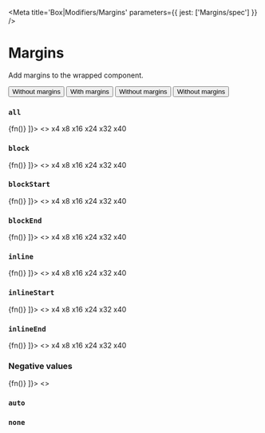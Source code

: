 

<Meta title='Box|Modifiers/Margins' parameters={{ jest: ['Margins/spec'] }} />

# Margins

Add margins to the wrapped component.

<Preview>
  <Story name='Default'>
    <ButtonGroup>
      <Button>
        Without margins
      </Button>
      <Margins all='x32'>
        <Button>
          With margins
        </Button>
      </Margins>
      <Button>
        Without margins
      </Button>
      <Button>
        Without margins
      </Button>
    </ButtonGroup>
  </Story>
</Preview>

<Props of={Margins} />

### `all`

<Preview>
  <Story name='all prop' decorators={[
    (fn) => <Flex.Container alignItems='center'>
      <Box>
        <Margins all='x8'>
          {fn()}
        </Margins>
      </Box>
    </Flex.Container>
  ]}>
    <>
      <Flex.Container>
        <Tile padding='none'>
          <Margins all='x4'>
            <Tile>x4</Tile>
          </Margins>
        </Tile>
      </Flex.Container>
      <Flex.Container>
        <Tile padding='none'>
          <Margins all='x8'>
            <Tile>x8</Tile>
          </Margins>
        </Tile>
      </Flex.Container>
      <Flex.Container>
        <Tile padding='none'>
          <Margins all='x16'>
            <Tile>x16</Tile>
          </Margins>
        </Tile>
      </Flex.Container>
      <Flex.Container>
        <Tile padding='none'>
          <Margins all='x24'>
            <Tile>x24</Tile>
          </Margins>
        </Tile>
      </Flex.Container>
      <Flex.Container>
        <Tile padding='none'>
          <Margins all='x32'>
            <Tile>x32</Tile>
          </Margins>
        </Tile>
      </Flex.Container>
      <Flex.Container>
        <Tile padding='none'>
          <Margins all='x40'>
            <Tile>x40</Tile>
          </Margins>
        </Tile>
      </Flex.Container>
    </>
  </Story>
</Preview>

### `block`

<Preview>
  <Story name='block prop' decorators={[
    (fn) => <Flex.Container alignItems='center'>
      <Box>
        <Margins all='x8'>
          {fn()}
        </Margins>
      </Box>
    </Flex.Container>
  ]}>
    <>
      <Flex.Container>
        <Tile padding='none'>
          <Margins block='x4'>
            <Tile>x4</Tile>
          </Margins>
        </Tile>
      </Flex.Container>
      <Flex.Container>
        <Tile padding='none'>
          <Margins block='x8'>
            <Tile>x8</Tile>
          </Margins>
        </Tile>
      </Flex.Container>
      <Flex.Container>
        <Tile padding='none'>
          <Margins block='x16'>
            <Tile>x16</Tile>
          </Margins>
        </Tile>
      </Flex.Container>
      <Flex.Container>
        <Tile padding='none'>
          <Margins block='x24'>
            <Tile>x24</Tile>
          </Margins>
        </Tile>
      </Flex.Container>
      <Flex.Container>
        <Tile padding='none'>
          <Margins block='x32'>
            <Tile>x32</Tile>
          </Margins>
        </Tile>
      </Flex.Container>
      <Flex.Container>
        <Tile padding='none'>
          <Margins block='x40'>
            <Tile>x40</Tile>
          </Margins>
        </Tile>
      </Flex.Container>
    </>
  </Story>
</Preview>

### `blockStart`

<Preview>
  <Story name='blockStart prop' decorators={[
    (fn) => <Flex.Container alignItems='center'>
      <Box>
        <Margins all='x8'>
          {fn()}
        </Margins>
      </Box>
    </Flex.Container>
  ]}>
    <>
      <Flex.Container>
        <Tile padding='none'>
          <Margins blockStart='x4'>
            <Tile>x4</Tile>
          </Margins>
        </Tile>
      </Flex.Container>
      <Flex.Container>
        <Tile padding='none'>
          <Margins blockStart='x8'>
            <Tile>x8</Tile>
          </Margins>
        </Tile>
      </Flex.Container>
      <Flex.Container>
        <Tile padding='none'>
          <Margins blockStart='x16'>
            <Tile>x16</Tile>
          </Margins>
        </Tile>
      </Flex.Container>
      <Flex.Container>
        <Tile padding='none'>
          <Margins blockStart='x24'>
            <Tile>x24</Tile>
          </Margins>
        </Tile>
      </Flex.Container>
      <Flex.Container>
        <Tile padding='none'>
          <Margins blockStart='x32'>
            <Tile>x32</Tile>
          </Margins>
        </Tile>
      </Flex.Container>
      <Flex.Container>
        <Tile padding='none'>
          <Margins blockStart='x40'>
            <Tile>x40</Tile>
          </Margins>
        </Tile>
      </Flex.Container>
    </>
  </Story>
</Preview>

### `blockEnd`

<Preview>
  <Story name='blockEnd prop' decorators={[
    (fn) => <Flex.Container alignItems='center'>
      <Box>
        <Margins all='x8'>
          {fn()}
        </Margins>
      </Box>
    </Flex.Container>
  ]}>
    <>
      <Flex.Container>
        <Tile padding='none'>
          <Margins blockEnd='x4'>
            <Tile>x4</Tile>
          </Margins>
        </Tile>
      </Flex.Container>
      <Flex.Container>
        <Tile padding='none'>
          <Margins blockEnd='x8'>
            <Tile>x8</Tile>
          </Margins>
        </Tile>
      </Flex.Container>
      <Flex.Container>
        <Tile padding='none'>
          <Margins blockEnd='x16'>
            <Tile>x16</Tile>
          </Margins>
        </Tile>
      </Flex.Container>
      <Flex.Container>
        <Tile padding='none'>
          <Margins blockEnd='x24'>
            <Tile>x24</Tile>
          </Margins>
        </Tile>
      </Flex.Container>
      <Flex.Container>
        <Tile padding='none'>
          <Margins blockEnd='x32'>
            <Tile>x32</Tile>
          </Margins>
        </Tile>
      </Flex.Container>
      <Flex.Container>
        <Tile padding='none'>
          <Margins blockEnd='x40'>
            <Tile>x40</Tile>
          </Margins>
        </Tile>
      </Flex.Container>
    </>
  </Story>
</Preview>



### `inline`

<Preview>
  <Story name='inline prop' decorators={[
    (fn) => <Flex.Container alignItems='center'>
      <Box>
        <Margins all='x8'>
          {fn()}
        </Margins>
      </Box>
    </Flex.Container>
  ]}>
    <>
      <Flex.Container>
        <Tile padding='none'>
          <Margins inline='x4'>
            <Tile>x4</Tile>
          </Margins>
        </Tile>
      </Flex.Container>
      <Flex.Container>
        <Tile padding='none'>
          <Margins inline='x8'>
            <Tile>x8</Tile>
          </Margins>
        </Tile>
      </Flex.Container>
      <Flex.Container>
        <Tile padding='none'>
          <Margins inline='x16'>
            <Tile>x16</Tile>
          </Margins>
        </Tile>
      </Flex.Container>
      <Flex.Container>
        <Tile padding='none'>
          <Margins inline='x24'>
            <Tile>x24</Tile>
          </Margins>
        </Tile>
      </Flex.Container>
      <Flex.Container>
        <Tile padding='none'>
          <Margins inline='x32'>
            <Tile>x32</Tile>
          </Margins>
        </Tile>
      </Flex.Container>
      <Flex.Container>
        <Tile padding='none'>
          <Margins inline='x40'>
            <Tile>x40</Tile>
          </Margins>
        </Tile>
      </Flex.Container>
    </>
  </Story>
</Preview>

### `inlineStart`

<Preview>
  <Story name='inlineStart prop' decorators={[
    (fn) => <Flex.Container alignItems='center'>
      <Box>
        <Margins all='x8'>
          {fn()}
        </Margins>
      </Box>
    </Flex.Container>
  ]}>
    <>
      <Flex.Container>
        <Tile padding='none'>
          <Margins inlineStart='x4'>
            <Tile>x4</Tile>
          </Margins>
        </Tile>
      </Flex.Container>
      <Flex.Container>
        <Tile padding='none'>
          <Margins inlineStart='x8'>
            <Tile>x8</Tile>
          </Margins>
        </Tile>
      </Flex.Container>
      <Flex.Container>
        <Tile padding='none'>
          <Margins inlineStart='x16'>
            <Tile>x16</Tile>
          </Margins>
        </Tile>
      </Flex.Container>
      <Flex.Container>
        <Tile padding='none'>
          <Margins inlineStart='x24'>
            <Tile>x24</Tile>
          </Margins>
        </Tile>
      </Flex.Container>
      <Flex.Container>
        <Tile padding='none'>
          <Margins inlineStart='x32'>
            <Tile>x32</Tile>
          </Margins>
        </Tile>
      </Flex.Container>
      <Flex.Container>
        <Tile padding='none'>
          <Margins inlineStart='x40'>
            <Tile>x40</Tile>
          </Margins>
        </Tile>
      </Flex.Container>
    </>
  </Story>
</Preview>

### `inlineEnd`

<Preview>
  <Story name='inlineEnd prop' decorators={[
    (fn) => <Flex.Container alignItems='center'>
      <Box>
        <Margins all='x8'>
          {fn()}
        </Margins>
      </Box>
    </Flex.Container>
  ]}>
    <>
      <Flex.Container>
        <Tile padding='none'>
          <Margins inlineEnd='x4'>
            <Tile>x4</Tile>
          </Margins>
        </Tile>
      </Flex.Container>
      <Flex.Container>
        <Tile padding='none'>
          <Margins inlineEnd='x8'>
            <Tile>x8</Tile>
          </Margins>
        </Tile>
      </Flex.Container>
      <Flex.Container>
        <Tile padding='none'>
          <Margins inlineEnd='x16'>
            <Tile>x16</Tile>
          </Margins>
        </Tile>
      </Flex.Container>
      <Flex.Container>
        <Tile padding='none'>
          <Margins inlineEnd='x24'>
            <Tile>x24</Tile>
          </Margins>
        </Tile>
      </Flex.Container>
      <Flex.Container>
        <Tile padding='none'>
          <Margins inlineEnd='x32'>
            <Tile>x32</Tile>
          </Margins>
        </Tile>
      </Flex.Container>
      <Flex.Container>
        <Tile padding='none'>
          <Margins inlineEnd='x40'>
            <Tile>x40</Tile>
          </Margins>
        </Tile>
      </Flex.Container>
    </>
  </Story>
</Preview>

### Negative values

<Preview>
  <Story name='negative values' decorators={[
    (fn) => <Flex.Container direction='column' alignItems='center'>
      <Box>
        <Margins all='x20'>
          {fn()}
        </Margins>
      </Box>
    </Flex.Container>
  ]}>
    <>
      <Tile>
        <Flex.Container>
          <Margins inline='neg-x40'>
            <Tile padding='none'>
              <Margins inline='x40'>
                <Tile padding='x40' />
                <Tile padding='x40' />
                <Tile padding='x40' />
                <Tile padding='x40' />
              </Margins>
            </Tile>
          </Margins>
        </Flex.Container>
      </Tile>
      <Tile>
        <Flex.Container>
          <Margins block='neg-x40'>
            <Tile padding='none'>
              <Margins block='x40'>
                <Tile padding='x40' />
                <Tile padding='x40' />
                <Tile padding='x40' />
                <Tile padding='x40' />
              </Margins>
            </Tile>
          </Margins>
        </Flex.Container>
      </Tile>
    </>
  </Story>
</Preview>

### `auto`

<Preview>
  <Story name='auto'>
    <Flex.Container>
      <Tile>
        <Tile padding='x40' />
        <Margins inline='auto'>
          <Tile padding='x40' />
        </Margins>
        <Tile padding='x40' />
      </Tile>
    </Flex.Container>
  </Story>
</Preview>

### `none`

<Preview>
  <Story name='none'>
    <Flex.Container>
      <Tile>
        <Margins inline='x16'>
          <Tile padding='x40' />
        </Margins>
        <Margins inline='none'>
          <Tile padding='x40' />
          <Tile padding='x40' />
        </Margins>
        <Margins inline='x16'>
          <Tile padding='x40' />
        </Margins>
      </Tile>
    </Flex.Container>
  </Story>
</Preview>
